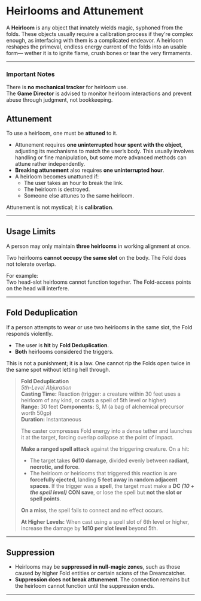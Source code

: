 # Heirlooms and Attunement

A **Heirloom** is any object that innately wields magic, syphoned from the folds.
These objects usually require a calibration process if they're complex enough, as interfacing with them is a complicated endeavor.
A heirloom reshapes the primeval, endless energy current of the folds into an usable form— wether it is to ignite flame, crush bones or tear the very firmaments.

---

### Important Notes

There is **no mechanical tracker** for heirloom use.  
The **Game Director** is advised to monitor heirloom interactions and prevent abuse through judgment, not bookkeeping.

## Attunement

To use a heirloom, one must be **attuned** to it.

- Attunement requires **one uninterrupted hour spent with the object**, adjusting its mechanisms to match the user’s body. This usually involves handling or fine manipulation, but some more advanced methods can attune rather independently.
- **Breaking attunement** also requires **one uninterrupted hour**.
- A heirloom becomes unattuned if:
  - The user takes an hour to break the link.
  - The heirloom is destroyed.
  - Someone else attunes to the same heirloom.

Attunement is not mystical; it is **calibration**.

---

## Usage Limits

A person may only maintain **three heirlooms** in working alignment at once.

Two heirlooms **cannot occupy the same slot** on the body. The Fold does not tolerate overlap.

For example:  
Two head-slot heirlooms cannot function together. The Fold-access points on the head will interfere.

---

## Fold Deduplication

If a person attempts to wear or use two heirlooms in the same slot, the Fold responds violently.

- The user is **hit** by **Fold Deduplication**.
- **Both** heirlooms considered the triggers.

This is not a punishment; it is a law. One cannot rip the Folds open twice in the same spot without letting hell through.

> **Fold Deduplication**  
> _5th-Level Abjuration_  
> **Casting Time:** Reaction (trigger: a creature within 30 feet uses a heirloom of any kind, or casts a spell of 5th level or higher)  
> **Range:** 30 feet
> **Components:** S, M (a bag of alchemical precursor worth 50gp)  
> **Duration:** Instantaneous
>
> The caster compresses Fold energy into a dense tether and launches it at the target, forcing overlap collapse at the point of impact.
>
> **Make a ranged spell attack** against the triggering creature. On a hit:
>
> - The target takes **6d10 damage**, divided evenly between **radiant, necrotic, and force**.
> - The heirloom or heirlooms that triggered this reaction is are **forcefully ejected**, landing **5 feet away in random adjacent spaces**.
>   If the trigger was a **spell**, the target must make a **DC _(10 + the spell level)_ CON save**, or lose the spell but **not the slot or spell points**.
>
> **On a miss**, the spell fails to connect and no effect occurs.
>
> **At Higher Levels:** When cast using a spell slot of 6th level or higher, increase the damage by **1d10 per slot level** beyond 5th.

---

## Suppression

- Heirlooms may be **suppressed in null-magic zones**, such as those caused by higher Fold entities or certain scions of the Dreamcatcher.
- **Suppression does not break attunement**. The connection remains but the heirloom cannot function until the suppression ends.

---
